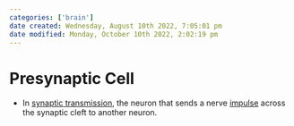 ```yaml
---
categories: ['brain']
date created: Wednesday, August 10th 2022, 7:05:01 pm
date modified: Monday, October 10th 2022, 2:02:19 pm
---
```


# Presynaptic Cell
- In [synaptic transmission](Synaptic%20Transmission.qmd), the neuron that sends a nerve [impulse](Impulse.qmd) across the synaptic cleft to another neuron.



